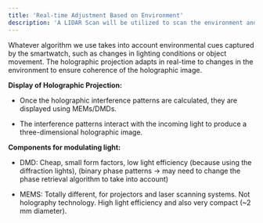 ```yaml
---
title: 'Real-time Adjustment Based on Environment'
description: 'A LIDAR Scan will be utilized to scan the environment and send it to the AR Glasses'
---
```


Whatever algorithm we use takes into account environmental cues captured by the smartwatch, such as changes in lighting conditions or object movement. The holographic projection adapts in real-time to changes in the environment to ensure coherence of the holographic image.


**Display of Holographic Projection:**

- Once the holographic interference patterns are calculated, they are displayed using MEMs/DMDs.

- The interference patterns interact with the incoming light to produce a three-dimensional holographic image.

**Components for modulating light:**

- DMD: Cheap, small form factors, low light efficiency (because using the diffraction lights), (binary phase patterns → may need to change the phase retrieval algorithm to take into account) 

- MEMS: Totally different, for projectors and laser scanning systems.  Not holography technology. High light efficiency and also very compact (~2 mm diameter).


